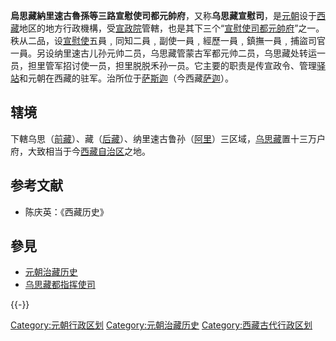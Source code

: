 {{西藏歷史}}

'''烏思藏納里速古魯孫等三路宣慰使司都元帥府'''，又称'''乌思藏宣慰司'''，是[[元朝|元朝]]设于[[西藏|西藏]]地区的地方行政機構，受[[宣政院|宣政院]]管轄，也是其下三个“[[宣慰使司都元帥府|宣慰使司都元帥府]]”之一。秩从二品，设[[宣慰使|宣慰使]]五員﹐同知二員﹐副使一員﹐經歷一員﹐鎮撫一員﹐捕盜司官一員。另设纳里速古儿孙元帅二员，乌思藏管蒙古军都元帅二员，乌思藏处转运一员，担里管军招讨使一员，担里脱脱禾孙一员。它主要的职责是传宣政令、管理[[驿站|驿站]]和元朝在西藏的驻军。治所位于[[萨斯迦|萨斯迦]]（今西藏[[萨迦|萨迦]]）。

== 辖境 ==
下轄乌思（[[前藏|前藏]]）、藏（[[后藏|后藏]]）、纳里速古鲁孙（[[阿里地区|阿里]]）三区域，[[乌思藏|乌思藏]]置十三万户府，大致相当于今[[西藏自治区|西藏自治区]]之地。

== 参考文献 ==
{{Reflist}}
* 陈庆英：《西藏历史》

== 參見 ==
* [[元朝治藏历史|元朝治藏历史]]
* [[乌思藏都指挥使司|乌思藏都指挥使司]]
 
{{-}}
{{元朝行政区划|nocat}}
{{乌思藏}}

[[Category:元朝行政区划|Category:元朝行政区划]]
[[Category:元朝治藏历史|Category:元朝治藏历史]]
[[Category:西藏古代行政区划|Category:西藏古代行政区划]]

{{Government-official-hist-stub}}